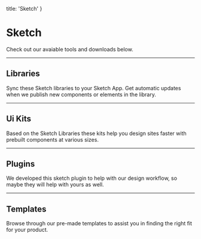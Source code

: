 
  title: 'Sketch'
}

# Sketch
Check out our avaiable tools and downloads below.

---

## Libraries
Sync these Sketch libraries to your Sketch App. Get automatic updates when we publish new components or elements in the library.

<div className='row m-t-30'>
  <FeatureCard 
    title='Components' 
    image='/images/tools-downloads/sketch-placeholder.png'
    description='Pixel perfect components as symbols.'
    links={[{'link':'sketch://add-library?url=https%3A%2F%2Fdenali.design%2Fdownloads%2Fsketch%2Flibraries%2Fdenali-components.xml','text':'Open in Sketch'}]}
    downloadable
  />
  <FeatureCard 
    title='Icons'
    image='/images/tools-downloads/sketch-placeholder.png'
    description='Our whole icon library as symbols.'
    links={[{'link':'sketch://add-library?url=https%3A%2F%2Fdenali.design%2Fdownloads%2Fsketch%2Flibraries%2Fdenali-icons.xml','text':'Open in Sketch'}]}
    downloadable
  />
  <FeatureCard
    title='Charts - Beta'
    image='/images/tools-downloads/sketch-placeholder.png'
    description='Coming soon, but check out the preview'
    links={[{'link':'sketch://add-library?url=https%3A%2F%2Fdenali.design%2Fdownloads%2Fsketch%2Flibraries%2Fdenali-charts.xml','text':'Open in Sketch'}]}
    downloadable
  />
</div>

---

## Ui Kits
Based on the Sketch Libraries these kits help you design sites faster with prebuilt components at various sizes.

<div className='row m-t-30'>
  <FeatureCard 
    title='Charts' 
    image='/images/tools-downloads/sketch-placeholder.png'
    description='Prebuilt charts for you to copy and paste.'
    links={[{'link':'/downloads/sketch/uikit-charts.sketch','text':'Download'}]}
    downloadable
  />
</div>

---

## Plugins
We developed this sketch plugin to help with our design workflow, so maybe they will help with yours as well.

<div className='row m-t-30'>
  <FeatureCard 
    title='Layouts'
    image='/images/tools-downloads/sketch-placeholder.png' 
    description='Add guides onto your artboards in just a click.'
    links={[{'link':'/downloads/sketch/plugin-layouts.zip','text':'Download'}]}
    downloadable
  />
</div>

---

## Templates
Browse through our pre-made templates to assist you in finding the right fit for your product.

<div className='row m-t-30'>
  <FeatureCard 
    title='Creation Form' 
    image='/images/tools-downloads/sketch-placeholder.png'
    description='A form template for data creation.'
    links={[{'link':'/downloads/sketch/template-form.sketch','text':'Download'}]}
    downloadable
  />
  <FeatureCard 
    title='Dashboard' 
    image='/images/tools-downloads/sketch-placeholder.png'
    description='Dashboard comprised of data visualations.'
    links={[{'link':'/downloads/sketch/template-dashboard.sketch','text':'Download'}]}
    downloadable
  />
  <FeatureCard 
    title='Data Table'
    image='/images/tools-downloads/sketch-placeholder.png'
    description='Simple data table design.'
    links={[{'link':'/downloads/sketch/template-table.sketch','text':'Download'}]}
    downloadable
  />
  <FeatureCard 
    title='Documenation' 
    image='/images/tools-downloads/sketch-placeholder.png'
    description='Kickstart your documenation with this template.'
    links={[{'link':'/downloads/sketch/template-docs.sketch','text':'Download'}]}
    downloadable
  />
</div>


